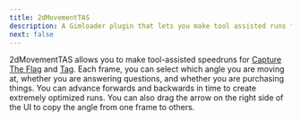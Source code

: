 ```yaml
---
title: 2dMovementTAS
description: A Gimloader plugin that lets you make tool assisted runs for Capture The Flag and Tag
next: false
---
```



2dMovementTAS allows you to make tool-assisted speedruns for [Capture The Flag](https://gimkit.wiki/wiki/Capture_The_Flag) and [Tag](https://gimkit.wiki/wiki/Tag:_Domination). Each frame, you can select which angle you are moving at, whether you are answering questions, and whether you are purchasing things. You can advance forwards and backwards in time to create extremely optimized runs. You can also drag the arrow on the right side of the UI to copy the angle from one frame to others.

<ButtonInstall client:only="svelte" name="2dMovementTAS" url="https://raw.githubusercontent.com/TheLazySquid/Gimloader/main/plugins/2dMovementTAS/build/2dMovementTAS.js" />